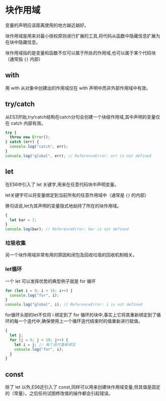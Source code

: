 # 块作用域

变量的声明应该距离使用的地方越近越好。

块作用域是用来对最小授权原则进行扩展的工具,将代码从函数中隐藏信息扩展为在块中隐藏信息。

块作用域指的是变量和函数不仅可以属于所处的作用域,也可以属于某个代码块（通常指 `{}` 内部）



## with

用 with 从对象中创建出的作用域仅在 with 声明中而非外部作用域中有效。



## try/catch

从ES3开始,try/catch结构在catch分句会创建一个块级作用域,其中声明的变量仅在 catch 内部有效。

```js
try {
  throw new Error();
} catch (err) {
  console.log("catch", err);
}
console.log("global", err); // ReferenceError: err is not defined
```



## let

在ES6中引入了 let 关键字,用来在任意代码块中声明变量。

let关键字可以将变量绑定到当前所有的任意作用域中（通常是 `{}` 的内部）

换句话说,let为其声明的变量隐式地劫持了所在的块作用域。

```js
{
  let bar = 2;
}
console.log(bar); // ReferenceError: bar is not defined
```

### 垃圾收集

另一个块作用域非常有用的原因和闭包及回收垃圾的回收机制相关。



### let循环

一个 let 可以发挥优势的典型例子就是 for 循环

```js
for (let i = 0; i < 10; i++) {
  console.log("for", i);
}
console.log("global", i); // ReferenceError: i is not defined
```

for循环头部的let不仅将 i 绑定到了 for 循环的块中,事实上它将其重新绑定到了循环的每一个迭代中,确保使用上一个循环迭代结束时的值重新进行赋值。

```js
{
  let j;
  for (j = 0; j < 10; j++) {
    let i = j; // 每个迭代重新绑定
    console.log("for", i);
  }
}
```



## const

除了 let 以外,ES6还引入了 const,同样可以用来创建块作用域变量,但其值是固定的（常量）。之后任何试图修改值的操作都会引起错误。